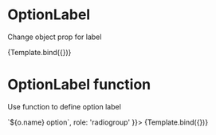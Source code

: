 
<Meta title="Components/RadioGroup/OptionLabel" component={VvRadioGroup} />

# OptionLabel

Change object prop for label

<Canvas>
	<Story
		name="OptionsLabel - string"
		play={radioOptionsTest}
		args={{
			name: 'options',
			options: [
				{ value: 1, name: 'Option 1' },
				{ value: 2, name: 'Option 2' },
				{ value: 3, name: 'Option 3' }
			],
			optionLabel: 'name',
			role: 'radiogroup'
		}}>
		{Template.bind({})}
	</Story>
</Canvas>

# OptionLabel function

Use function to define option label

<Canvas>
	<Story
		name="OptionsLabel - function"
		play={radioOptionsTest}
		args={{
			name: 'options',
			options: [
				{ value: 1, name: 'First' },
				{ value: 2, name: 'Second' },
				{ value: 3, name: 'Third' }
			],
			optionLabel: (o) => `${o.name} option`,
			role: 'radiogroup'
		}}>
		{Template.bind({})}
	</Story>
</Canvas>
